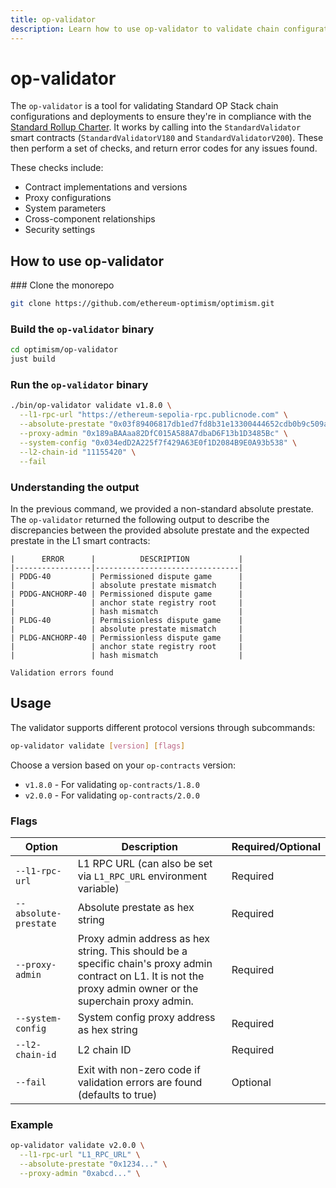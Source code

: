 ```yaml
---
title: op-validator
description: Learn how to use op-validator to validate chain configurations and deployments.
---
```




# op-validator

The `op-validator` is a tool for validating Standard OP Stack chain configurations and deployments to ensure they're in compliance with the [Standard Rollup Charter](/superchain/blockspace-charter#the-standard-rollup-charter). It works by calling into the `StandardValidator` smart contracts (`StandardValidatorV180` and `StandardValidatorV200`). These then perform a set of checks, and return error codes for any issues found.

These checks include:

*   Contract implementations and versions
*   Proxy configurations
*   System parameters
*   Cross-component relationships
*   Security settings

## How to use op-validator

<Steps>
  ### Clone the monorepo

  ```bash
  git clone https://github.com/ethereum-optimism/optimism.git
  ```

  ### Build the `op-validator` binary

  ```bash
  cd optimism/op-validator
  just build
  ```

  ### Run the `op-validator` binary

  ```bash
  ./bin/op-validator validate v1.8.0 \
    --l1-rpc-url "https://ethereum-sepolia-rpc.publicnode.com" \
    --absolute-prestate "0x03f89406817db1ed7fd8b31e13300444652cdb0b9c509a674de43483b2f83568" \
    --proxy-admin "0x189aBAAaa82DfC015A588A7dbaD6F13b1D3485Bc" \
    --system-config "0x034edD2A225f7f429A63E0f1D2084B9E0A93b538" \
    --l2-chain-id "11155420" \
    --fail
  ```

  ### Understanding the output

  In the previous command, we provided a non-standard absolute prestate. The `op-validator` returned the following output to describe the discrepancies between the provided absolute prestate and the expected prestate in the L1 smart contracts:

  ```
  |      ERROR      |          DESCRIPTION           |
  |-----------------|--------------------------------|
  | PDDG-40         | Permissioned dispute game      |
  |                 | absolute prestate mismatch     |
  | PDDG-ANCHORP-40 | Permissioned dispute game      |
  |                 | anchor state registry root     |
  |                 | hash mismatch                  |
  | PLDG-40         | Permissionless dispute game    |
  |                 | absolute prestate mismatch     |
  | PLDG-ANCHORP-40 | Permissionless dispute game    |
  |                 | anchor state registry root     |
  |                 | hash mismatch                  |

  Validation errors found
  ```
</Steps>

## Usage

The validator supports different protocol versions through subcommands:

```bash
op-validator validate [version] [flags]
```

Choose a version based on your `op-contracts` version:

*   `v1.8.0` - For validating `op-contracts/1.8.0`
*   `v2.0.0` - For validating `op-contracts/2.0.0`

### Flags

| Option                | Description                                                                                                                                                     | Required/Optional |
| --------------------- | --------------------------------------------------------------------------------------------------------------------------------------------------------------- | ----------------- |
| `--l1-rpc-url`        | L1 RPC URL (can also be set via `L1_RPC_URL` environment variable)                                                                                              | Required          |
| `--absolute-prestate` | Absolute prestate as hex string                                                                                                                                 | Required          |
| `--proxy-admin`       | Proxy admin address as hex string. This should be a specific chain's proxy admin contract on L1. It is not the proxy admin owner or the superchain proxy admin. | Required          |
| `--system-config`     | System config proxy address as hex string                                                                                                                       | Required          |
| `--l2-chain-id`       | L2 chain ID                                                                                                                                                     | Required          |
| `--fail`              | Exit with non-zero code if validation errors are found (defaults to true)                                                                                       | Optional          |

### Example

```bash
op-validator validate v2.0.0 \
  --l1-rpc-url "L1_RPC_URL" \
  --absolute-prestate "0x1234..." \
  --proxy-admin "0xabcd..." \
```
